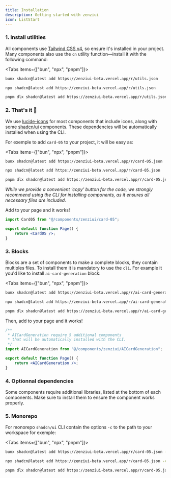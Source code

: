 ```yaml
---
title: Installation
description: Getting started with zenziui
icon: ListStart
---
```


### 1. Install utilities


All components use [Tailwind CSS v4](https://tailwindcss.com/docs/installation/framework-guides/nextjs), so ensure it's installed in your project.
Many components also use the `cn` utility function—install it with the following command:

<Tabs items={["bun", "npx", "pnpm"]}>
 
```bash tab="bun"
bunx shadcn@latest add https://zenziui-beta.vercel.app/r/utils.json 
```
 
```bash tab="npx"
npx shadcn@latest add https://zenziui-beta.vercel.app/r/utils.json
```

```bash tab="pnpm"
pnpm dlx shadcn@latest add https://zenziui-beta.vercel.app/r/utils.json
```

</Tabs>

### 2. That's it 🎉

We use [lucide-icons](https://lucide.dev/guide/installation) for most components that include icons, along with some [shadcn/ui](https://ui.shadcn.com/) components. These dependencies will be automatically installed when using the CLI.

For exemple to add `card-05` to your project, it will be easy as:

<Tabs items={["bun", "npx", "pnpm"]}>
 
```bash tab="bun"
bunx shadcn@latest add https://zenziui-beta.vercel.app/r/card-05.json
```
 
```bash tab="npx"
npx shadcn@latest add https://zenziui-beta.vercel.app/r/card-05.json
```

```bash tab="pnpm"
pnpm dlx shadcn@latest add https://zenziui-beta.vercel.app/r/card-05.json
```

</Tabs>

_While we provide a convenient 'copy' button for the code, we strongly recommend using the CLI for installing components, as it ensures all necessary files are included._

Add to your page and it works!

```jsx
import Card05 from "@/components/zenziui/card-05";

export default function Page() {
    return <Card05 />;
}
```


### 3. Blocks

Blocks are a set of components to make a complete blocks, they contain multiples files. To install them it is mandatory to use the `cli`. For example it you'd like to install `ai-card-generation` block:

<Tabs items={["bun", "npx", "pnpm"]}>
 
```bash tab="bun"
bunx shadcn@latest add https://zenziui-beta.vercel.app/r/ai-card-generation.json
```
 
```bash tab="npx"
npx shadcn@latest add https://zenziui-beta.vercel.app/r/ai-card-generation.json
```

```bash tab="pnpm"
pnpm dlx shadcn@latest add https://zenziui-beta.vercel.app/r/ai-card-generation.json
```

</Tabs>

Then, add to your page and it works!

```jsx
/**
 * AICardGeneration require 5 additional components
 * that will be automatically installed with the CLI.
 */
import AICardGeneration from "@/components/zenziui/AICardGeneration";

export default function Page() {
    return <AICardGeneration />;
}
```

### 4. Optionnal dependencies

Some components require additional libraries, listed at the bottom of each components. Make sure to install them to ensure the component works properly.

### 5. Monorepo

For monorepo `shadcn/ui` CLI contain the options `-c` to the path to your workspace for exemple:

<Tabs items={["bun", "npx", "pnpm"]}>
 
```bash tab="bun"
bunx shadcn@latest add https://zenziui-beta.vercel.app/r/card-05.json -c ./apps/www
```
 
```bash tab="npx"
npx shadcn@latest add https://zenziui-beta.vercel.app/r/card-05.json -c ./apps/www
```

```bash tab="pnpm"
pnpm dlx shadcn@latest add https://zenziui-beta.vercel.app/r/card-05.json -c ./apps/www
```

</Tabs>
